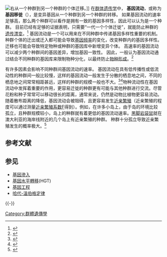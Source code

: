 [[File:Gene_flow_final.png|右]]从一个种群到另一个种群的个体迁移。]]
在[[群体遗传学|群体遗传学]]中， '''基因流动'''，或称为'''基因移徙'''（{{Lang-en|'''gene flow'''}}），是变异基因从一个种群到另一个种群的转移。 如果基因流动的速率足够高，那么两个种群可以看作是拥有一致的基因多样性，因此可以认为是一个种群。 目前已经有足够的证据表明，只需要“一代一个个体迁徙”，就能防止种群的[[遗传漂变|遗传漂变]]。<ref name=":0">{{Cite book|url=https://books.google.com/books?hl=en&lr=&id=F-XB8hqZ4s8C&oi=fnd&pg=PR13&dq=conservation+genetics&ots=CKJewU5Q8P&sig=oITNsxI_ePjDLyVmxo74VKSg7Rc#v=onepage&q=conservation%20genetics&f=false|title=Introduction to Conservation Genetics|last=Frankham|first=Richard|last2=Briscoe|first2=David A.|last3=Ballou|first3=Jonathan D.|date=2002-03-14|publisher=Cambridge University Press|isbn=9780521639859|language=en}}</ref> 基因流动是一个可以用来在不同种群中传递基因多样性重要的机制。 种群个体的迁出或迁入都可能会导致[[等位基因频率|基因频率]]的变化，改变种群内的基因多样性。 迁移也可能会导致特定物种或种群的基因库中新增变异个体。 高速率的基因流动可以减少两个种群间的基因差异，增加基因一致性。 因此，一般认为基因流动通过结合不同种群的基因库来限制物种分化，以最终防止[[物种形成|物种形成]]。<ref>{{Cite web|url=http://www.bioone.org/doi/abs/10.1111/j.1558-5646.2007.00179.x|title=NATURAL SELECTION IN POPULATIONS SUBJECT TO A MIGRATION LOAD|date=|last=Daniel I. Bolnick and Patrik Nosil|first=|website=|access-date=}}</ref>

有许多因素会影响不同种群间基因流动的速率。 基因流动在具有低传播性或低流动性的种群间一般比较慢，这样的基因流动一般发生于分散的栖息地之间，不同的栖息地之间常常相距甚远，这样的种群的规模一般也不大。<ref>{{Cite journal|last=A Hastings|last2=Harrison|first2=and S.|date=1994|title=Metapopulation Dynamics and Genetics|url=https://doi.org/10.1146/annurev.es.25.110194.001123|journal=Annual Review of Ecology and Systematics|volume=25|issue=1|pages=167–188|doi=10.1146/annurev.es.25.110194.001123}}</ref><ref>{{Cite journal|last=Hamrick|first=J. L.|last2=Godt|first2=M. J. W.|date=1996-09-30|title=Effects of Life History Traits on Genetic Diversity in Plant Species|url=http://rstb.royalsocietypublishing.org/content/351/1345/1291|journal=Philosophical Transactions of the Royal Society of London B: Biological Sciences|language=en|volume=351|issue=1345|pages=1291–1298|doi=10.1098/rstb.1996.0112|issn=0962-8436|access-date=2018-04-18|archive-date=2018-11-20|archive-url=https://web.archive.org/web/20181120192738/http://rstb.royalsocietypublishing.org/content/351/1345/1291|dead-url=no}}</ref>物种流动性在基因流动中发挥着重要的作用，更容易迁徙的种群更有可能与其他种群进行交流。尽管花粉和种子常常可以移动很长的距离，通常来说，仍然是动物比植物更容易流动。 随着散布距离的降低，基因流动会被阻碍，且更容易发生[[近亲繁殖|近亲繁殖]]（近亲繁殖的程度可以通过测量[[亲缘系数|近亲繁殖系数]]F得到）。例如，在许多小岛上，由于岛的环境比较孤立，且种群规模较小，岛上的种群就有着更低的基因流动速率。[[Black-footed_Rock-wallaby|黑脚岩袋鼠]]就在澳大利亚的海岸线附近的几个岛上有近亲繁殖的种群。 种群十分孤立导致近亲繁殖发生的概率极大。<ref name="EldridgeKing1999">{{cite journal|last1=Eldridge|first1=Mark D. B.|last2=King|first2=Juliet M.|last3=Loupis|first3=Anne K.|last4=Spencer|first4=Peter B. S.|last5=Taylor|first5=Andrea C.|last6=Pope|first6=Lisa C.|last7=Hall|first7=Graham P.|title=Unprecedented Low Levels of Genetic Variation and Inbreeding Depression in an Island Population of the Black-Footed Rock-Wallaby|url=https://archive.org/details/sim_conservation-biology_1999-06_13_3/page/531|journal=Conservation Biology|volume=13|issue=3|year=1999|pages=531–541|issn=0888-8892|doi=10.1046/j.1523-1739.1999.98115.x}}</ref>

== 参考文献 ==
{{Reflist|30em}}

== 参见 ==
{{Portal|遺傳學}}
* [[基因滲入|基因滲入]]
* [[基因水平轉移|基因水平轉移]](HGT)
* [[基因工程|基因工程]]
* [[哈代-溫伯格定律|哈代-溫伯格定律]]

{{-}}
{{进化}}
[[Category:群體遺傳學|Category:群體遺傳學]]